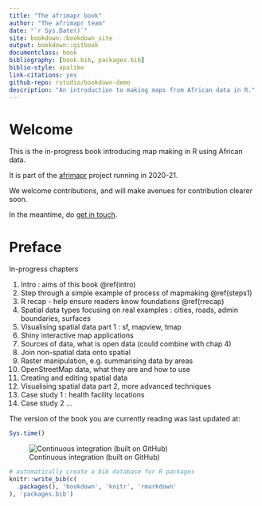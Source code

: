 ```yaml
--- 
title: "The afrimapr book"
author: "The afrimapr team"
date: "`r Sys.Date()`"
site: bookdown::bookdown_site
output: bookdown::gitbook
documentclass: book
bibliography: [book.bib, packages.bib]
biblio-style: apalike
link-citations: yes
github-repo: rstudio/bookdown-demo
description: "An introduction to making maps from African data in R."
---
```


# Welcome {-}
This is the in-progress book introducing map making in R using African data.

It is part of the [afrimapr](https://afrimapr.github.io/afrimapr.website/) project running in 2020-21.

We welcome contributions, and will make avenues for contribution clearer soon.

In the meantime, do [get in touch](https://afrimapr.github.io/afrimapr.website/get-involved/).


# Preface {-}

In-progress chapters

1. Intro : aims of this book \@ref(intro)
1. Step through a simple example of process of mapmaking \@ref(steps1)
1. R recap - help ensure readers know foundations \@ref(rrecap)
1. Spatial data types focusing on real examples : cities, roads, admin boundaries, surfaces
1. Visualising spatial data part 1 : sf, mapview, tmap
1. Shiny interactive map applications
1. Sources of data, what is open data (could combine with chap 4)
1. Join non-spatial data onto spatial
1. Raster manipulation, e.g. summarising data by areas
1. OpenStreetMap data, what they are and how to use
1. Creating and editing spatial data
1. Visualising spatial data part 2, more advanced techniques
1. Case study 1 : health facility locations
1. Case study 2 ...


The version of the book you are currently reading was last updated at:

```r
Sys.time()
```

![Continuous integration (built on GitHub)](https://github.com/afrimapr/book/workflows/tic/badge.svg)

```r
# automatically create a bib database for R packages
knitr::write_bib(c(
  .packages(), 'bookdown', 'knitr', 'rmarkdown'
), 'packages.bib')
```
